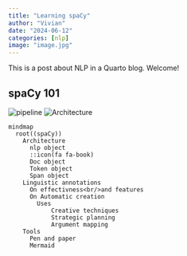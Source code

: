 ```yaml
---
title: "Learning spaCy"
author: "Vivian"
date: "2024-06-12"
categories: [nlp]
image: "image.jpg"
---
```


This is a post about NLP in a Quarto blog. Welcome!

## spaCy 101
[](https://spacy.io/usage/spacy-101)

![pipeline](pipeline.svg)
![Architecture](architecture.svg)


```mermaid
mindmap
  root((spaCy))
    Architecture
      nlp object
      ::icon(fa fa-book)
      Doc object
      Token object
      Span object
    Linguistic annotations
      On effectivness<br/>and features
      On Automatic creation
        Uses
            Creative techniques
            Strategic planning
            Argument mapping
    Tools
      Pen and paper
      Mermaid
```
